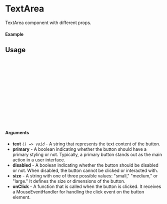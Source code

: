 
<Meta of={TextArea} title="TextArea" />

# TextArea

TextArea component with different props.

#### Example

<Canvas of={TextArea.Primary} />

## Usage

```ts
import {TextArea} from "sld-ui";

const Example = () => {
  return (
      <TextArea
        size={"small"}
        text={"TextArea"}
        onClick={()=> console.log("Clicked")}
        primary
      />
  );
};

export default Example;
```

#### Arguments

- **text** _`() => void`_ - A string that represents the text content of the button.
- **primary** - A boolean indicating whether the button should have a primary styling or not. Typically, a primary button stands out as the main action in a user interface.
- **disabled** - A boolean indicating whether the button should be disabled or not. When disabled, the button cannot be clicked or interacted with.
- **size** - A string with one of three possible values: "small," "medium," or "large." It defines the size or dimensions of the button.
- **onClick** - A function that is called when the button is clicked. It receives a MouseEventHandler for handling the click event on the button element.
